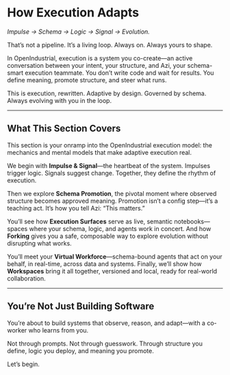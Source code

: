 # How Execution Adapts

_Impulse → Schema → Logic → Signal → Evolution._

That’s not a pipeline. It’s a living loop. Always on. Always yours to shape.

In OpenIndustrial, execution is a system you co-create—an active conversation between your intent, your structure, and Azi, your schema-smart execution teammate. You don’t write code and wait for results. You define meaning, promote structure, and steer what runs.

This is execution, rewritten. Adaptive by design. Governed by schema. Always evolving with you in the loop.

---

## What This Section Covers

This section is your onramp into the OpenIndustrial execution model: the mechanics and mental models that make adaptive execution real.

We begin with **Impulse & Signal**—the heartbeat of the system. Impulses trigger logic. Signals suggest change. Together, they define the rhythm of execution.

Then we explore **Schema Promotion**, the pivotal moment where observed structure becomes approved meaning. Promotion isn’t a config step—it’s a teaching act. It’s how you tell Azi: “This matters.”

You’ll see how **Execution Surfaces** serve as live, semantic notebooks—spaces where your schema, logic, and agents work in concert. And how **Forking** gives you a safe, composable way to explore evolution without disrupting what works.

You’ll meet your **Virtual Workforce**—schema-bound agents that act on your behalf, in real-time, across data and systems. Finally, we’ll show how **Workspaces** bring it all together, versioned and local, ready for real-world collaboration.

---

## You’re Not Just Building Software

You’re about to build systems that observe, reason, and adapt—with a co-worker who learns from you.

Not through prompts. Not through guesswork. Through structure you define, logic you deploy, and meaning you promote.

Let’s begin.

